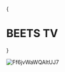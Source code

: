 
{<h1 className="text-center font-extrabold md:text-5xl mt-8">BEETS TV</h1>}


![Ff6jvWaWQAItUJ7](https://user-images.githubusercontent.com/109503546/207666610-a6dc44f6-1adc-4cb6-84bf-ea46afd8f2a5.jpeg)

